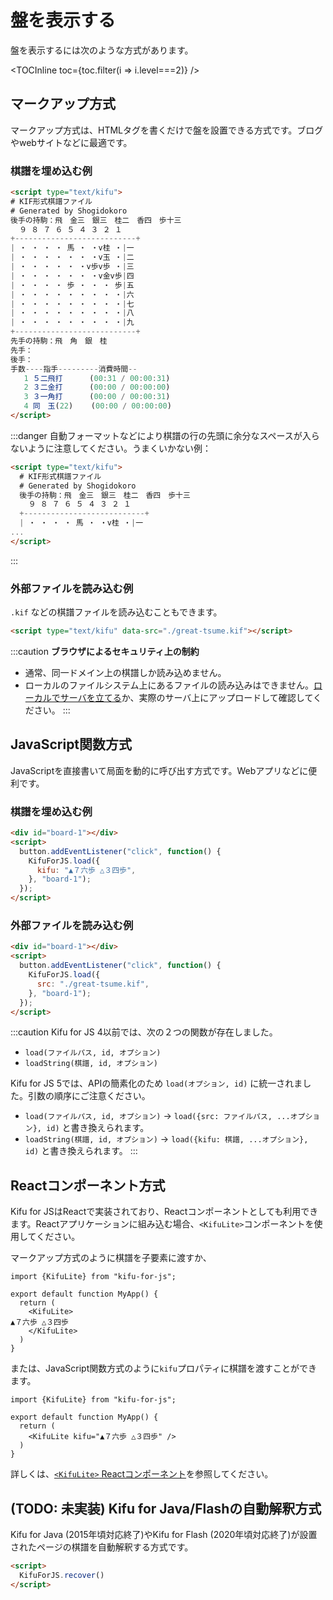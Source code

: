 
# 盤を表示する

盤を表示するには次のような方式があります。

<TOCInline toc={toc.filter(i => i.level===2)} />

## マークアップ方式
マークアップ方式は、HTMLタグを書くだけで盤を設置できる方式です。ブログやwebサイトなどに最適です。

### 棋譜を埋め込む例

```html
<script type="text/kifu">
# KIF形式棋譜ファイル
# Generated by Shogidokoro
後手の持駒：飛　金三　銀三　桂二　香四　歩十三
  ９ ８ ７ ６ ５ ４ ３ ２ １
+---------------------------+
| ・ ・ ・ ・ 馬 ・ ・v桂 ・|一
| ・ ・ ・ ・ ・ ・ ・v玉 ・|二
| ・ ・ ・ ・ ・ ・v歩v歩 ・|三
| ・ ・ ・ ・ ・ ・ ・v金v歩|四
| ・ ・ ・ ・ 歩 ・ ・ ・ 歩|五
| ・ ・ ・ ・ ・ ・ ・ ・ ・|六
| ・ ・ ・ ・ ・ ・ ・ ・ ・|七
| ・ ・ ・ ・ ・ ・ ・ ・ ・|八
| ・ ・ ・ ・ ・ ・ ・ ・ ・|九
+---------------------------+
先手の持駒：飛　角　銀　桂
先手：
後手：
手数----指手---------消費時間--
   1 ５二飛打      (00:31 / 00:00:31)
   2 ３二金打      (00:00 / 00:00:00)
   3 ３一角打      (00:00 / 00:00:31)
   4 同　玉(22)    (00:00 / 00:00:00)
</script>
```

:::danger
自動フォーマットなどにより棋譜の行の先頭に余分なスペースが入らないように注意してください。うまくいかない例：
```html
<script type="text/kifu">
  # KIF形式棋譜ファイル
  # Generated by Shogidokoro
  後手の持駒：飛　金三　銀三　桂二　香四　歩十三
    ９ ８ ７ ６ ５ ４ ３ ２ １
  +---------------------------+
  | ・ ・ ・ ・ 馬 ・ ・v桂 ・|一
...
</script>
```
:::

### 外部ファイルを読み込む例

`.kif` などの棋譜ファイルを読み込むこともできます。

```html
<script type="text/kifu" data-src="./great-tsume.kif"></script>
```

:::caution
**ブラウザによるセキュリティ上の制約**
* 通常、同一ドメイン上の棋譜しか読み込めません。
* ローカルのファイルシステム上にあるファイルの読み込みはできません。[ローカルでサーバを立てる](https://qiita.com/sudahiroshi/items/e74d61d939f18779970d)か、実際のサーバ上にアップロードして確認してください。
:::

## JavaScript関数方式

JavaScriptを直接書いて局面を動的に呼び出す方式です。Webアプリなどに便利です。

### 棋譜を埋め込む例

```html
<div id="board-1"></div>
<script>
  button.addEventListener("click", function() {
    KifuForJS.load({
      kifu: "▲７六歩 △３四歩",
    }, "board-1");
  });
</script>
```

### 外部ファイルを読み込む例

```html
<div id="board-1"></div>
<script>
  button.addEventListener("click", function() {
    KifuForJS.load({
      src: "./great-tsume.kif",
    }, "board-1");
  });
</script>
```

:::caution
Kifu for JS 4以前では、次の２つの関数が存在しました。

* `load(ファイルパス, id, オプション)`
* `loadString(棋譜, id, オプション)`

Kifu for JS 5では、APIの簡素化のため `load(オプション, id)` に統一されました。引数の順序にご注意ください。

* `load(ファイルパス, id, オプション)` → `load({src: ファイルパス, ...オプション}, id)` と書き換えられます。
* `loadString(棋譜, id, オプション)` → `load({kifu: 棋譜, ...オプション}, id)` と書き換えられます。
:::

## Reactコンポーネント方式

Kifu for JSはReactで実装されており、Reactコンポーネントとしても利用できます。Reactアプリケーションに組み込む場合、`<KifuLite>`コンポーネントを使用してください。

マークアップ方式のように棋譜を子要素に渡すか、

```tsx title="MyApp.tsx"
import {KifuLite} from "kifu-for-js";

export default function MyApp() {
  return (
    <KifuLite>
▲７六歩 △３四歩
    </KifuLite>
  )
}
```

または、JavaScript関数方式のように`kifu`プロパティに棋譜を渡すことができます。

```tsx title="MyApp.tsx"
import {KifuLite} from "kifu-for-js";

export default function MyApp() {
  return (
    <KifuLite kifu="▲７六歩 △３四歩" />
  )
}
```

詳しくは、[`<KifuLite>` Reactコンポーネント](/docs/integrating-with-app/react-component)を参照してください。

## (TODO: 未実装) Kifu for Java/Flashの自動解釈方式

Kifu for Java (2015年頃対応終了)やKifu for Flash (2020年頃対応終了)が設置されたページの棋譜を自動解釈する方式です。

```html
<script>
  KifuForJS.recover()
</script>
```

